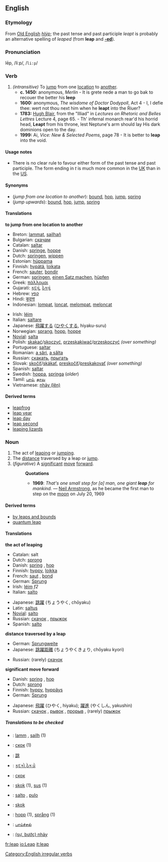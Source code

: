 ==English==

===Etymology===
From [[Old English]] ''[[hlýp]]''; the past tense and past participle ''leapt'' is probably an alternative spelling of ''leaped'' (from '''leap''' and '''[[-ed]]''').

===Pronunciation===
lēp, /liːp/, /<tt>li:p</tt>/

===Verb===
[[Category:English irregular verbs]]
{{conj|leap|leaps|leaped|leaped|leaping}}
{{conj2|&nbsp;|&nbsp;|leapt|leapt|&nbsp;}}

#''(intransitive)'' To [[jump]] from one [[location]] to [[another]].
#* '''c. 1450:''' anonymous, ''Merlin'' - It is grete nede a man to go bak to recouer the better his '''leep''' 
#* '''1600:''' anonymous, ''The wisdome of Doctor Dodypoll'', Act 4 - I, I defie thee: wert not thou next him when he '''leapt''' into the Riuer? 
#* '''1783:''' [[w:Hugh Blair|Hugh Blair]], from the "Illiad" in ''Lectures on Rhetoric and Belles Lettres'' Lecture 4, page 65. - Th' infernal monarch rear'd his horrid head, '''Leapt''' from his throne, lest Neptune's arm should lay His dark dominions open to the day.
#* '''1999:''' Ai, ''Vice: New & Selected Poems'', page 78 - It is better to '''leap''' into the void.

====Usage notes====
*There is no clear rule to favour either form of the past tense and past participle.  The form ending in ''t'' is much more common in the [[UK]] than in the [[US]].

====Synonyms====
*(''jump from one location to another''): [[bound]], [[hop]], [[jump]], [[spring]]
*(''jump upwards''): [[bound]], [[hop]], [[jump]], [[spring]]

====Translations====
'''to jump from one location to another'''
{{top}}
*Breton: [[lammat]], [[sailhañ]]
*Bulgarian: [[скачам]]
*Catalan: [[saltar]]
*Danish: [[springe]], [[hoppe]]
*Dutch: [[springen]], [[wippen]]
*Estonian: [[hüppama]]
*Finnish: [[hypätä]], [[loikata]]
*French: [[sauter]], [[bondir]]
*German: [[springen]], [[einen Satz machen]], [[hüpfen]]
*Greek: [[πάλλομαι]]
*Gujarati: [[કૂદવું]], [[ઠેકવું]]
*Hebrew: [[קפץ]]
*Hindi: [[कूदना]]
*Indonesian: [[lompat]], [[loncat]], [[lompat|melompat]], [[loncat|meloncat]]
{{mid}}
*Irish: [[léim]]
*Italian: [[saltare]]
*Japanese: [[飛躍]]する ([[ひやく]]する, hiyaku-suru)
*Norwegian: [[sprang]], [[hopp]], [[hoppe]]
*[[Novial]]: [[salta]]
*Polish: [[skakać]]/[[skoczyć]], [[przeskakiwać]]/[[przeskoczyć]] ''(over something)''
*Portuguese: [[saltar]]
*Romanian: [[a sări]], [[a sălta]]
*Russian: [[скакать]], [[прыгать]]
*Slovak: [[skočiť]]/[[skákať]], [[preskočiť]]/[[preskakovať]] ''(over something)''
*Spanish: [[saltar]]
*Swedish: [[hoppa]], [[springa]] (''older'')
*Tamil: [[பாய்]], [[தாவு]]
*Vietnamese: [[nhảy|nhảy (lên)]]
{{bottom}}

====Derived terms====
*[[leapfrog]]
*[[leap year]]
*[[leap day]]
*[[leap second]]
*[[leaping lizards]]

===Noun===
{{en-noun|leap|leaps}}

#The act of [[leaping]] or [[jumping]].
#The [[distance]] traversed by a leap or [[jump]].
#(''figurative'') A [[significant]] [[move]] [[forward]].
#:'''Quotations'''
#:*'''1969''': ''That's one small step for [a] man, one giant '''leap''' for mankind.'' &mdash; [[w:Neil Armstrong|Neil Armstrong]], as he became the first man to step on the [[moon]] on July 20, 1969

====Derived terms====
*[[by leaps and bounds]]
*[[quantum leap]]

====Translations====
'''the act of leaping'''
{{top}}
*Catalan: salt
*Dutch: [[sprong]] {{m}}
*Danish: [[spring]] {{n}}, [[hop]] {{n}}
*Finnish: [[hyppy]], [[loikka]]
*French: [[saut]] {{m}}, [[bond#French|bond]] {{m}}
*German: [[Sprung]] {{m}}
*Irish: [[léim]] ''f2''
*Italian: [[salto#Spanish|salto]] {{m}}
{{mid}}
*Japanese: [[跳躍]] (ちょうやく, chōyaku)
*Latin: [[saltus]] {{m}}
*[[Novial]]: [[salto]]
*Russian: [[скачок]] {{m}}, [[прыжок]] {{m}}
*Spanish: [[salto#Spanish|salto]] {{m}}
{{bottom}}

'''distance traversed by a leap'''
{{top}}
*German: [[Sprungweite]] {{f}}
*Japanese: [[跳躍距離]] (ちょうやくきょり, chōyaku kyori)
{{mid}}
*Russian: (rarely) [[скачок]] {{m}}
{{bottom}}

'''significant move forward'''
{{top}}
*Danish: [[spring]] {{n}}, [[hop]] {{n}}
*Dutch: [[sprong]] {{m}}
*Finnish: [[hyppy]], [[hyppäys]]
*German: [[Sprung]] {{m}}
{{mid}}
*Japanese: [[飛躍]] (ひやく, hiyaku); [[躍進]] (やくしん, yakushin)
*Russian: [[скачок]] {{m}}, [[рывок]] {{m}}, [[прорыв]] {{m}}, (rarely) [[прыжок]] {{m}}
{{bottom}}

=====Translations to be checked=====
<!--Remove this section once all of the translations below have been moved into the tables above.-->
{{checktrans}}

*{{ttbc|Breton}}: [[lamm]] {{m}}, [[sailh]] {{m}} (1)
*{{ttbc|Bulgarian}}: [[скок]] {{m}} (1)
*{{ttbc|Chinese}}: [[跳]]
*{{ttbc|Gujarati}}: [[કૂદકો]],[[ઠેકડો]]
*{{ttbc|Macedonian}}: [[скок]]
*{{ttbc|Polish}}: [[skok]] {{m}} (1), [[sus#Polish|sus]] {{m}} (1)
*{{ttbc|Portuguese}}: [[salto]] {{m}}, [[pulo]] {{m}}
*{{ttbc|Slovak}}: [[skok]]
*{{ttbc|Swedish}}: [[hopp]] {{n}} (1), [[språng]] {{n}} (1)
*{{ttbc|Tamil}}: [[பாய்ச்சல்]]
*{{ttbc|Vietnamese}}: [[nhảy|(sự, bước) nhảy]]

[[fr:leap]]
[[io:Leap]]
[[it:leap]]